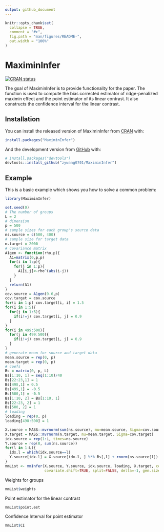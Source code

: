 ```yaml
---
output: github_document
---
```


<!-- README.md is generated from README.Rmd. Please edit that file -->

```r
knitr::opts_chunk$set(
  collapse = TRUE,
  comment = "#>",
  fig.path = "man/figures/README-",
  out.width = "100%"
)
```

# MaximinInfer

<!-- badges: start -->
[![CRAN status](https://www.r-pkg.org/badges/version/MaximinInfer)](https://CRAN.R-project.org/package=MaximinInfer)
<!-- badges: end -->

The goal of MaximinInfer is to provide functionality for the paper. The function is used to compute the bias corrected estimator of ridge-penalized maximin effect and the point 
estimator of its linear contrast. It also constructs the confidence interval for the linear contrast.

## Installation

You can install the released version of MaximinInfer from [CRAN](https://CRAN.R-project.org) with:

``` r
install.packages("MaximinInfer")
```

And the development version from [GitHub](https://github.com/) with:

``` r
# install.packages("devtools")
devtools::install_github("zywang0701/MaximinInfer")
```
## Example

This is a basic example which shows you how to solve a common problem:

```r
library(MaximinInfer)

set.seed(0)
# The number of groups
L = 2
# dimension
p = 500
# sample sizes for each group's source data
ns.source = c(500, 400)
# sample size for target data
n.target = 2000
# covariance matrix
A1gen <- function(rho,p){
  A1=matrix(0,p,p)
  for(i in 1:p){
    for(j in 1:p){
      A1[i,j]<-rho^(abs(i-j))
    }
  }
  return(A1)
}
cov.source = A1gen(0.6,p)
cov.target = cov.source
for(i in 1:p) cov.target[i, i] = 1.5
for(i in 1:5){
  for(j in 1:5){
    if(i!=j) cov.target[i, j] = 0.9
  }
}
for(i in 499:500){
  for(j in 499:500){
    if(i!=j) cov.target[i, j] = 0.9
  }
}
# generate mean for source and target data
mean.source = rep(0, p)
mean.target = rep(0, p)
# coefs
Bs = matrix(0, p, L)
Bs[1:10, 1] = seq(1:10)/40
Bs[22:23,1] = 1
Bs[498,1] = 0.5
Bs[499,1] = -0.5
Bs[500,1] = -0.5
Bs[1:10, 2] = Bs[1:10, 1]
Bs[22:23, 2] = 1
Bs[500, 2] = 1
# loading
loading = rep(0, p)
loading[498:500] = 1

X.source = MASS::mvrnorm(sum(ns.source), mu=mean.source, Sigma=cov.source)
X.target = MASS::mvrnorm(n.target, mu=mean.target, Sigma=cov.target)
idx.source = rep(1:L, times=ns.source)
Y.source = rep(0, sum(ns.source))
for(l in 1:L){
  idx.l = which(idx.source==l)
  Y.source[idx.l] = X.source[idx.l, ] %*% Bs[,l] + rnorm(ns.source[l])
}
mmList <- mmInfer(X.source, Y.source, idx.source, loading, X.target, cov.target=NULL,
                  covariate.shift=TRUE, split=FALSE, delta=-1, gen.size=10)
```

Weights for groups
```r
mmList$weights
```

Point estimator for the linear contrast
```r
mmList$point.est
```

Confidence Interval for point estimator
```r
mmList$CI
```

